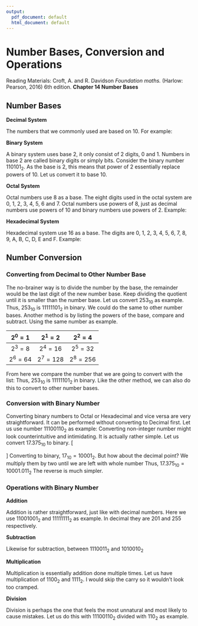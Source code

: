 ```yaml
---
output:
  pdf_document: default
  html_document: default
---
```

# Number Bases, Conversion and Operations
\newcommand*{\carry}[1][1]{\overset{#1}}
Reading Materials: \newline
Croft, A. and R. Davidson *Foundation maths.* (Harlow: Pearson, 2016) 6th edition. **Chapter 14 Number Bases**

## Number Bases

**Decimal System**

The numbers that we commonly used are based on 10.\newline
For example:
\begin{equation} \label{eq1}
\begin{split}
253 & = 200 + 50 + 3 \\
& = 2(100) + 5(10) + 3 \\
& = 2(10^2)+ 5(10^1) + 3(10^0)
\end{split}
\end{equation} 

**Binary System**

\normalsize A binary system uses base 2, it only consist of 2 digits, 0 and 1.\newline
Numbers in base 2 are called binary digits or simply bits.\newline
Consider the binary number $110101_2$. As the base is 2, this means that power of 2 essentially replace powers of 10. Let us convert it to base 10.
\begin{equation} \label{eq2}
\begin{split}
110101_2 & = 1(2^5)+1(2^4)+0(2^3)+1(2^2)+0(2^1)+1(2^0) \\
& = 1(32)+1(16)+0(8)+1(4)+0(2)+1(1) \\
& = 32+16+4+1 \\
& = 53_{10}
\end{split}
\end{equation} 

**Octal System**

\normalsize Octal numbers use 8 as a base. The eight digits used in the octal system are 0, 1, 2, 3, 4, 5, 6 and 7. Octal numbers use powers of 8, just as decimal numbers use powers of 10 and binary numbers use powers of 2. Example:
\begin{equation} \label{eq3}
\begin{split}
325_8 & = 3(8^2)+2(8^1)+5(8^0) \\
& = 3(64)+2(8)+5(1) \\
& = 192+16+5 \\
& = 213_{10}
\end{split}
\end{equation} 

**Hexadecimal System**

\normalsize Hexadecimal system use 16 as a base. The digits are 0, 1, 2, 3, 4, 5, 6, 7, 8, 9, A, B, C, D, E and F. Example:
\begin{equation} \label{eq4}
\begin{split}
93\text{A}_{16} & = 9(16^2)+3(16^1)+\text{A}(16^0) \\
& = 9(256)+3(16)+10(1) \\
& = 2304+48+10 \\
& = 2362_{10}
\end{split}
\end{equation} 

## Number Conversion

### Converting from Decimal to Other Number Base

\noindent The no-brainer way is to divide the number by the base, the remainder would be the last digit of the new number base. Keep dividing the quotient until it is smaller than the number base. Let us convert $253_{10}$ as example.
\begin{equation} \label{eq5}
\begin{split}
2{\overline{\smash{\big)}\,253\phantom{)}}} & = 126 \text{ with remainder }1\\
2{\overline{\smash{\big)}\,126\phantom{)}}} & = 63 \text{ with remainder }0\\
2{\overline{\smash{\big)}\,63\phantom{)}}} & = 31 \text{ with remainder }1\\
2{\overline{\smash{\big)}\,31\phantom{)}}} & = 15 \text{ with remainder }1\\
2{\overline{\smash{\big)}\,15\phantom{)}}} & = 7 \text{ with remainder }1\\
2{\overline{\smash{\big)}\,7\phantom{)}}} & = 3 \text{ with remainder }1\\
2{\overline{\smash{\big)}\,3\phantom{)}}} & = 1 \text{ with remainder }1\\
2{\overline{\smash{\big)}\,1\phantom{)}}} & = 0 \text{ with remainder }1
\end{split}
\end{equation} 
Thus, $253_{10}$ is $11111101_2$ in binary. We could do the same to other number bases. \newline
Another method is by listing the powers of the base, compare and subtract. Using the same number as example.

| $2^0 = 1$  | $2^1 = 2$   | $2^2 = 4$   |
|:----------:|:-----------:|:-----------:|
| $2^3 = 8$  | $2^4 = 16$  | $2^5 = 32$  |
| $2^6 = 64$ | $2^7 = 128$ | $2^8 = 256$ |

From here we compare the number that we are going to convert with the list:
\begin{equation} \label{eq6}
\begin{split}
253 - 1(128) & = 125  \\
125 - 1(64) & = 61 \\
61 - 1(32) & = 29 \\ 
29 - 1(16) & = 13 \\
13 - 1(8) & = 5 \\
5 - 1(4) & = 1 \\
1 - 0(2) & = 1\\
1- 1(1) & = 0
\end{split}
\end{equation} 
Thus, $253_{10}$ is $11111101_2$ in binary. Like the other method, we can also do this to convert to other number bases.

### Conversion with Binary Number

\noindent Converting binary numbers to Octal or Hexadecimal and vice versa are very straightforward. It can be performed without converting to Decimal first. Let us use number $11100110_2$ as example:
\begin{equation} \label{eq7}
\begin{split}
\underbrace{11}_\text{3}\underbrace{100}_\text{4}\underbrace{110}_\text{6} & = 346_8\\
\underbrace{1110}_\text{E}\underbrace{0110}_\text{6} & = \text{E}6_{16}
\end{split}
\end{equation}
\subsection{Non-integer Number Conversion}
Converting non-integer number might look counterintuitive and intimidating. It is actually rather simple. Let us convert $17.375_{10}$ to binary.
\[\begin{split}
17.375 & = 10 + 7 + 0.3+0.07+0.005 \\
& = 1(10^1) + 7(10^0) + 3(10^{-1}) + 7(10^{-2})+5(10^{-3})
\end{split}\]
Converting to binary, $17_{10} = 10001_2$. But how about the decimal point?
We multiply them by two until we are left with whole number
\begin{equation} \label{eq8}
\begin{split}
0.375 \times 2  = 0.75 = 0+0.75 & \text{ we have 0 at power }-1\\
0.75 \times 2  = 1.5 = 1+0.5 & \text{ we have 1 at power }-2\\
0.5 \times 2  = 1.0 = 1 & \text{ we have 1 at power }-3
\end{split}
\end{equation} 
Thus, $17.375_{10} = 10001.011_2$\newline
The reverse is much simpler.
\begin{equation} \label{eq9}
\begin{split}
1101.101_2 & = 1(2^3)+1(2^2)+0(2^1)+1(2^0)+1(2^{-1})+0(2^{-2})+1(2^{-3}) \\
& = 1(8)+1(4)+0(2)+1(1)+1(0.5)+0(0.25)+1(0.125) \\
& = 8 + 4 + 1+ 0.5+0.125 \\
& = 13.625_{10}
\end{split}
\end{equation} 

### Operations with Binary Number

**Addition**

\normalsize Addition is rather straightforward, just like with decimal numbers. Here we use $11001001_2$ and $11111111_2$ as example. In decimal they are 201 and 255 respectively.
\begin{equation}\label{eq10}
	\begin{array}{B3}
		\carry 0 & \carry 1\carry 1\carry 0\carry 0 & \carry 1\carry 0\carry 01 \\
		{} + 0 &                             1111 &                      1111\\ \hline
		1 &                             1100 &                      1000\\
	\end{array}
\end{equation}
\begin{equation} \label{eq11}
\underbrace{11001001}_\text{201}+\underbrace{11111111}_\text{255} = \underbrace{1 1100 1000}_\text{456}
\end{equation}

**Subtraction**

\normalsize Likewise for subtraction, between $111 0011_2$ and $101 0010_2$
\begin{equation}\label{eq12}
	\begin{array}{B3}
		 1  1 1 &  0 0 11\\
		{} -                              101 &                      0010\\ 
		\hline
		010 &                      0001 \\
	\end{array}
\end{equation}
\begin{equation} \label{eq13}
	\underbrace{1110011}_\text{115}-\underbrace{1010010}_\text{82} = \underbrace{100001}_\text{33}
\end{equation}

**Multiplication**

\normalsize Multiplication is essentially addition done multiple times. Let us have multiplication of $1100_2$ and $1111_2$. I would skip the carry so it wouldn't look too cramped.
\begin{equation}\label{eq14}
	\begin{array}{c}
		\phantom{\times9999}1100\\
		\underline{\times\phantom{9999}1111}\\
		\phantom{\times9999}1100\\
		\phantom{\times999}1100\phantom9\\
		\phantom{\times99}1100\phantom{99}\\
		\underline{\phantom{\times9}1100\phantom{999}}\\
		\phantom\times10110100
	\end{array}
\end{equation}
\begin{equation} \label{eq15}
	\underbrace{1100}_\text{12}\times\underbrace{1111}_\text{15} = \underbrace{10110100}_\text{180}
\end{equation}

**Division**

\normalsize Division is perhaps the one that feels the most unnatural and most likely to cause mistakes. Let us do this with $11100110_2$ divided with $110_2$ as example.
\begin{equation}\label{eq16}
\begin{array}{r}
100110\phantom{)}   \\
110{\overline{\smash{\big)}\,11100110\phantom{)}}}\\
\underline{-~\phantom{(}110\phantom{99999)}}\\
\phantom{\times{99}}10\phantom{9999)}\\ 
\underline{-~\phantom{()}0\phantom{9999)}}\\ 
\phantom{\times{99}}100\phantom{999)}\\ 
\underline{-~\phantom{()}0\phantom{999)}}\\ 
\phantom{\times{99}}1001\phantom{99)}\\ 
\underline{-~\phantom{()}110\phantom{99)}}\\ 
\phantom{\times{999}}111\phantom{9)}\\ 
\underline{-~\phantom{()}110\phantom{9)}}\\
\phantom{\times{9999}}10\phantom{)}\\ 
\underline{-~\phantom{()}0\phantom{)}}\\  
10\phantom{)}
\end{array}
\end{equation}

\begin{equation} \label{eq17}
	\underbrace{11100110}_\text{230}\div\underbrace{110}_\text{12} = \underbrace{100110}_\text{38} \text{ with remainder }\underbrace{10}_\text{2}
\end{equation}